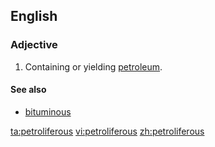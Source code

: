 ==English==

===Adjective===
{{en-adj}} 

# {{context|geology|petrology|of a rock or [[geologic]] [[formation]]}} Containing or yielding [[petroleum]].
 
====See also====
* [[bituminous]]

[[ta:petroliferous]]
[[vi:petroliferous]]
[[zh:petroliferous]]